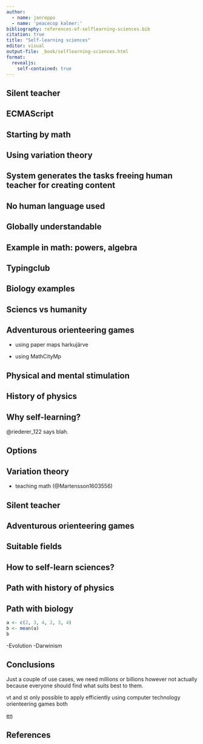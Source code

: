 ```yaml
---
author:
  - name: janreppo
  - name: 'peacecop kalmer:'
bibliography: references-of-selflearning-sciences.bib
citation: true
title: "Self-learning sciences"
editor: visual
output-file: _book/selflearning-sciences.html
format:
  revealjs:
    self-contained: true
---
```


## Silent teacher

## ECMAScript

## Starting by math

## Using variation theory

## System generates the tasks freeing human teacher for creating content

## No human language used

## Globally understandable

## Example in math: powers, algebra

## Typingclub

## Biology examples

## Sciencs vs humanity

## Adventurous orienteering games

- using paper maps harkujärve

- using MathCityMp

## Physical and mental stimulation

## History of physics

## Why self-learning?

@riederer_122 says blah.

## Options

## Variation theory

- teaching math (@Martensson1603556)

## Silent teacher

## Adventurous orienteering games

## Suitable fields

## How to self-learn sciences?

## Path with history of physics

## Path with biology
```r
a <- c(2, 3, 4, 2, 3, 4)
b <- mean(a)
b
```


-Evolution
-Darwinism

## Conclusions

Just a couple of use cases, we need millions or billions however not actually because everyone should find what suits best to them.

vt and st only possible to apply efficiently using computer technology
orienteering games both

[en](index.html)

## References
